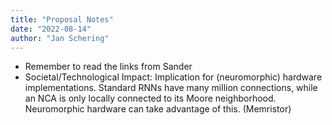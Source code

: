 ```yaml
---
title: "Proposal Notes"
date: "2022-08-14"
author: "Jan Schering"
---
```


- Remember to read the links from Sander
- Societal/Technological Impact: Implication for (neuromorphic) hardware implementations. Standard RNNs have many million connections,
while an NCA is only locally connected to its Moore neighborhood. Neuromorphic hardware can take advantage of this. (Memristor)